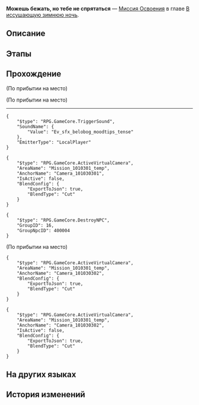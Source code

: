 {{Дополнить|Диалоги.}}
{{Миссия Инфобокс
|id              = 1010303
|Название        = 
|Изображение     = Миссия Освоения Можешь бежать, но тебе не спрятаться.png
|Тип             = Миссия Освоения
|События         = 
|Глава           = В иссушающую зимнюю ночь
|Условия         = Завершена [[Миссия Освоения]] ''[[Ночь в городе вечнозимья]]''
|Персонажи       = Дань Хэн; Март 7; Первопроходец
|СтартЛокация    = [[Ярило-VI]] — [[Сточный проход]]
|Локации         = Сточный проход
|Предыдущая      = Ночь в городе вечнозимья
|Следующая       = 
|Награды         = 
}}
'''Можешь бежать, но тебе не спрятаться''' — [[Миссия Освоения]] в главе [[В иссушающую зимнюю ночь]].

==Описание==
{{Описание|<!--официальное описание из Перекрёстка судеб-->}}

==Этапы==


==Прохождение==
{{Дополнить}}

;(По прибытии на место)

;(По прибытии на место)
----
<pre>{
	"$type": "RPG.GameCore.TriggerSound",
	"SoundName": {
		"Value": "Ev_sfx_belobog_moodtips_tense"
	},
	"EmitterType": "LocalPlayer"
}</pre>
<!--Unknown TalkSentence: 201110704-->
<!--Unknown TalkSentence: 201110705-->
<!--Unknown TalkSentence: 201110706-->
<pre>{
	"$type": "RPG.GameCore.ActiveVirtualCamera",
	"AreaName": "Mission_1010301_temp",
	"AnchorName": "Camera_101030301",
	"IsActive": false,
	"BlendConfig": {
		"ExportToJson": true,
		"BlendType": "Cut"
	}
}</pre>
<pre>{
	"$type": "RPG.GameCore.DestroyNPC",
	"GroupID": 16,
	"GroupNpcID": 400004
}</pre>
:<!--1-second delay-->

;(По прибытии на место)
:<!--0.5-second delay-->
<pre>{
	"$type": "RPG.GameCore.ActiveVirtualCamera",
	"AreaName": "Mission_1010301_temp",
	"AnchorName": "Camera_101030302",
	"BlendConfig": {
		"ExportToJson": true,
		"BlendType": "Cut"
	}
}</pre>
<!--Unknown TalkSentence: 201110704-->
<!--Unknown TalkSentence: 201110706-->
<pre>{
	"$type": "RPG.GameCore.ActiveVirtualCamera",
	"AreaName": "Mission_1010301_temp",
	"AnchorName": "Camera_101030302",
	"IsActive": false,
	"BlendConfig": {
		"ExportToJson": true,
		"BlendType": "Cut"
	}
}</pre>
:<!--0.5-second delay-->
{{Диалог Конец}}

==На других языках==
{{На других языках
|en   = You Can Run, But You Can't Hide
|zhs  = 躲得过初一，躲不过十五
|zht  = 躲得過初一，躲不過十五
|ja   = 今日は逃げられても、明日は逃げられない
|ko   = 뛰어봤자 벼룩
|es   = Puedes correr, pero no esconderte
|fr   = Tu peux courir, mais tu ne peux pas te cacher
|ru   = Можешь бежать, но тебе не спрятаться
|th   = วันนี้อาจจะหนีได้ แต่วันหน้าไม่มีทางหลบพ้น
|vi   = Tránh Vỏ Dưa Gặp Vỏ Dừa
|de   = Du kannst weglaufen, aber du kannst dich nicht verstecken
|id   = Tak Bisa Sembunyi Selamanya
|pt   = Você Pode Correr, Mas Não Pode se Esconder
}}

==История изменений==
{{История изменений|2.7}}

